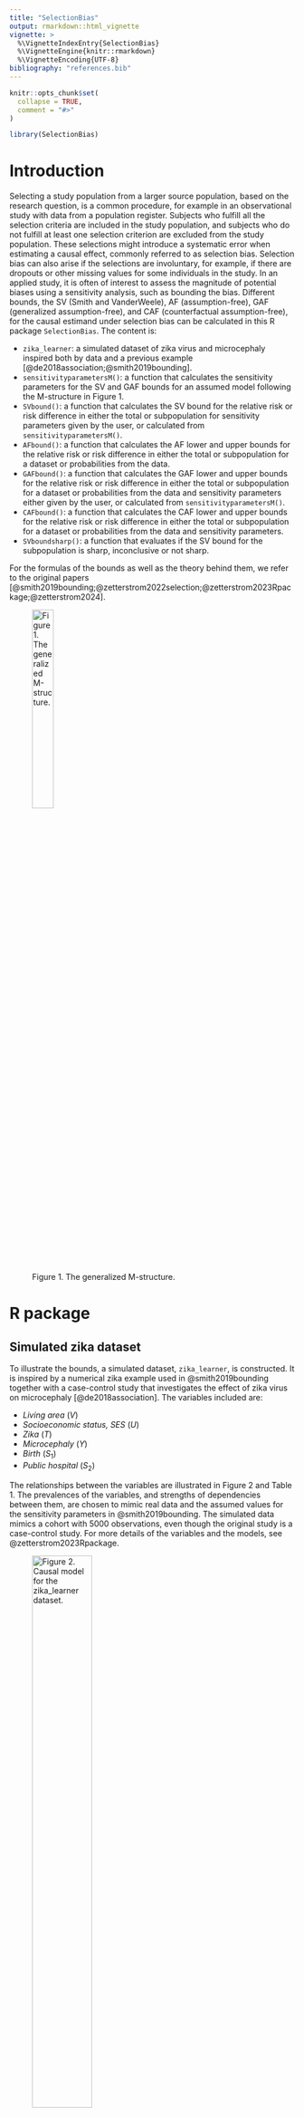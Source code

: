 ---
title: "SelectionBias"
output: rmarkdown::html_vignette
vignette: >
  %\VignetteIndexEntry{SelectionBias}
  %\VignetteEngine{knitr::rmarkdown}
  %\VignetteEncoding{UTF-8}
bibliography: "references.bib"
---

```{r, include = FALSE}
knitr::opts_chunk$set(
  collapse = TRUE,
  comment = "#>"
)
```

```{r setup}
library(SelectionBias)
```

# Introduction

Selecting a study population from a larger source population, based on the
research question, is a common procedure, for example in an observational study
with data from a population register. Subjects who fulfill all the selection
criteria are included in the study population, and subjects who do not fulfill
at least one selection criterion are excluded from the study population. These
selections might introduce a systematic error when estimating a causal effect,
commonly referred to as selection bias. Selection bias can also arise if the
selections are involuntary, for example, if there are dropouts or other missing
values for some individuals in the study. In an applied study, it is often of
interest to assess the magnitude of potential biases using a sensitivity
analysis, such as bounding the bias. Different bounds, the SV (Smith and
VanderWeele), AF (assumption-free), GAF (generalized assumption-free), and CAF 
(counterfactual assumption-free), for the causal estimand under selection bias
can be calculated in this R package `SelectionBias`. The content is:

* `zika_learner`: a simulated dataset of zika virus and microcephaly inspired
both by data and a previous example [@de2018association;@smith2019bounding]. 
* `sensitivityparametersM()`: a function that calculates the sensitivity
parameters for the SV and GAF bounds for an assumed model following the
M-structure in Figure 1. 
* `SVbound()`: a function that calculates the SV bound for the relative risk or
risk difference in either the total or subpopulation for sensitivity parameters
given by the user, or calculated from `sensitivityparametersM()`.
* `AFbound()`: a function that calculates the AF lower and upper bounds for the
relative risk or risk difference in either the total or subpopulation for a
dataset or probabilities from the data.
* `GAFbound()`: a function that calculates the GAF lower and upper bounds for
the relative risk or risk difference in either the total or subpopulation for a
dataset or probabilities from the data and sensitivity parameters either given
by the user, or calculated from `sensitivityparametersM()`.
* `CAFbound()`: a function that calculates the CAF lower and upper bounds for
the relative risk or risk difference in either the total or subpopulation for a
dataset or probabilities from the data and sensitivity parameters.
* `SVboundsharp()`: a function that evaluates if the SV bound for the
subpopulation is sharp, inconclusive or not sharp.

For the formulas of the bounds as well as the theory behind them, we refer to
the original papers [@smith2019bounding;@zetterstrom2022selection;@zetterstrom2023Rpackage;@zetterstrom2024].

![Figure 1. The generalized M-structure.](Figures/genM.png){width=30%}


# R package

## Simulated zika dataset

To illustrate the bounds, a simulated dataset, `zika_learner`, is constructed.
It is inspired by a numerical zika example used in @smith2019bounding together
with a case-control study that investigates the effect of zika virus on
microcephaly [@de2018association]. The variables included are: 

* *Living area* $(V)$
* *Socioeconomic status, SES* $(U)$
* *Zika* $(T)$
* *Microcephaly* $(Y)$
* *Birth* $(S_1)$
* *Public hospital* $(S_2)$

The relationships between the variables are illustrated in Figure 2 and Table 1.
The prevalences of the variables, and strengths of dependencies between them,
are chosen to mimic real data and the assumed values for the sensitivity
parameters in @smith2019bounding. The simulated data mimics a cohort with 5000
observations, even though the original study is a case-control study. For more
details of the variables and the models, see @zetterstrom2023Rpackage.

![Figure 2. Causal model for the `zika_learner` dataset.](Figures/zikaDag.png){width=50%}

The causal dependencies are generated by the logit models described in Table 3. 

Table: Table 1. Data generating process for the dataset `zika_learner`. Models
generating causal dependencies are logistic, $g(X'\theta)$, for predictor
variable $X$ and model parameter $\theta$.

| Model                                 | Coefficients ($\theta$)/Proportions | Function argument    |
| :-----------------------------------: | :---------------------------------: | -------------------: |
| $P(V=1)$                              | $0.85$                              | `Vval`               |
| $P(U=1)$                              | $0.50$                              | `Uval`               |
| $P(T=1|V)=g(V'\theta_T)$              | $(-6.20,1.75)$                      | `Tcoef`              |
| $P(Y=1|T,U)=g[(T,U)'\theta_{Y}]$      | $(-5.20,5.00,-1.00)$                | `Ycoef`              |
| $P(S_1=1|T,U)=g[(V,U,T)'\theta_{S1}]$ | $(1.20,0.00,2.00,-4.00)$            | `Scoef`              |
| $P(S_2=1|T,U)=g[(V,U,T)'\theta_{S1}]$ | $(2.20,0.50,-2.75,0.00)$            | `Scoef`              |

The data was generated in `R`, version 4.2.0, using the package `arm`,
version 1.13-1, with the following code:

```{r eval = FALSE}
# Seed.
set.seed(158118)

# Number of observations.
nObs = 5000

# The unmeasured variable, living area (V).
urban = rbinom(nObs, 1, 0.85)

# The treatment variable, zika.
zika_prob = arm::invlogit(-6.2 + 1.75 * urban)
zika = rbinom(nObs, 1, zika_prob)

# The unmeasured variable, SES (U).
SES = rbinom(nObs, 1, 0.5)

# The outcome variable, microcephaly.
mic_ceph_prob = arm::invlogit(-5.2 + 5 * zika - 1 * SES)
mic_ceph = rbinom(nObs, 1, mic_ceph_prob)

# The first selection variable, birth.
birth_prob = arm::invlogit(1.2 - 4 * zika + 2 * SES)
birth = rbinom(nObs, 1, birth_prob)

# The second selection variable, hospital.
hospital_prob = arm::invlogit(2.2 + 0.5 * urban - 2.75 * SES)
hospital = rbinom(nObs, 1, hospital_prob)

# The selection indicator.
sel_ind = birth * hospital
```
The resulting proportions of the `zika_learner` data, for the total dataset, the
subset with $S_1=1$ and the subset with $S_1=S_2=1$ are seen in Tables 2-4.

```{r echo = FALSE}
zika_learner2 = zika_learner

zika_learner2$zika = ifelse(zika_learner2$zika==1, "Zika infected", "Not zika infected")

table1::label(zika_learner2$mic_ceph) = "Microcephaly"
table1::label(zika_learner2$urban) = "Living area"
table1::label(zika_learner2$SES) = "SES"

my.render.cont <- function(x) {
  with(table1::stats.apply.rounding(table1::stats.default(x), digits=3, rounding.fn = table1::round_pad), c("",
                                                           "Mean "=sprintf("%s", MEAN)))
}

table1::table1(~ mic_ceph + urban + SES | zika, data=zika_learner2, render.continuous = my.render.cont,
           caption = "Table 2. Proportions for the simulated dataset, by treatment status and overall.")

zika_learner2 = subset(zika_learner2,zika_learner2$birth!=0)

table1::label(zika_learner2$mic_ceph) = "Microcephaly"
table1::label(zika_learner2$urban) = "Living area"
table1::label(zika_learner2$SES) = "SES"

table1::table1(~ mic_ceph + urban + SES | zika, data=zika_learner2, render.continuous = my.render.cont,
       caption = "Table 3. Proportions for the simulated dataset, by treatment status and overall, after the first selection.")

zika_learner2 = subset(zika_learner2,zika_learner2$sel_ind!=0)

table1::label(zika_learner2$mic_ceph) = "Microcephaly"
table1::label(zika_learner2$urban) = "Living area"
table1::label(zika_learner2$SES) = "SES"

table1::table1(~ mic_ceph + urban + SES | zika, data=zika_learner2, render.continuous = my.render.cont,
       caption = "Table 4. Proportions for the simulated dataset, by treatment status and overall, after both selections.")
```
The dataset and data generating process (DGP) can be used to test the functions
in `SelectionBias`.


## `sensitivityparametersM()`

The sensitivity parameters for the SV and GAF bounds are calculated for the 
generalized M-structure, illustrated in Figure 1. The sensitivity parameters are 
only calculated for an assumed model structure, since they depend on the 
unobserved variable, *U*. However, the observed probabilities of the outcome, 
$P(Y=1|T=t,I_S=1)$, $t=0,1$, are inputs as they are used to check if the causal 
estimand for the assumed DGP is greater or smaller than the observational 
estimand since the SV bound only is defined when the causal estimand is smaller 
than the observational estimand. If not, the treatment variable must be recoded. 
This is not an issue for the GAF bound since both a lower and upper bound is 
available. The code and the output are:
```{r eval = TRUE}
# SV bound
sensitivityparametersM(whichEst = "RR_tot",
                   whichBound = "SV",
                   Vval = matrix(c(1, 0, 0.85, 0.15), ncol = 2),
                   Uval = matrix(c(1, 0, 0.5, 0.5), ncol = 2),
                   Tcoef = c(-6.2, 1.75),
                   Ycoef = c(-5.2, 5.0, -1.0),
                   Scoef = matrix(c(1.2, 2.2, 0.0, 0.5,
                                    2.0, -2.75, -4.0, 0.0),
                                  ncol = 4),
                   Mmodel = "L",
                   pY1_T1_S1 = 0.286,
                   pY1_T0_S1 = 0.004)

# GAF bound
sensitivityparametersM(whichEst = "RR_tot",
                   whichBound = "GAF",
                   Vval = matrix(c(1, 0, 0.85, 0.15), ncol = 2),
                   Uval = matrix(c(1, 0, 0.5, 0.5), ncol = 2),
                   Tcoef = c(-6.2, 1.75),
                   Ycoef = c(-5.2, 5.0, -1.0),
                   Scoef = matrix(c(1.2, 2.2, 0.0, 0.5,
                                    2.0, -2.75, -4.0, 0.0),
                                  ncol = 4),
                   Mmodel = "L",
                   pY1_T1_S1 = 0.286,
                   pY1_T0_S1 = 0.004)
```
The first argument is `whichEst`, where the user inputs the causal estimand of
interest. It must be one of the four `"RR_tot"`, `"RD_tot"`, `"RR_sub"` or 
`"RD_sub"`. The second argument is `whichBound`, where the user inputs the bound
they want to use, either `"SV"` or `"GAF"`. Third, the argument `Vval` takes the
matrix for *V* as input. The first column contains the values that *V* can take,
and the second column contains the corresponding probabilities. In this example,
*V* is binary, so the first two elements in the matrix are 1 and 0. However, any
discrete *V* can be used. An approximation of a continuous *V* can be used, if
it is discretized. The fourth argument is `Uval`, which takes the matrix for *U*
as input. The matrix *U* has a similar structure as *V*. The fifth argument is
`Tcoef`, containing the coefficients used in the model for *T*. The first entry
in `Tcoef` is the intercept of the model, and the second the slope for *V*. The
sixth argument is `Ycoef`, containing the coefficient vector for the outcome
model, where the first entry is the intercept, the second the slope coefficient
for *T* and third is the slope coefficient for *U*. The seventh argument is
`Scoef`. `Scoef` is the coefficient matrix for the selection variables. The
number of rows is equal to the number of selection variables, and the number of
columns is equal to four. The columns represent the intercept, and slope
coefficients for *V*, *U* and *T*, respectively. A summary of the code notation
is seen in the last column of Table 3. The eighth argument is `Mmodel`, which
indicates whether the models in the M-structure are probit (`Mmodel = "P"`) or
logit (`Mmodel = "L"`). The ninth and tenth arguments are `pY1_T1_S1` and
`pY1_T0_S1`. They are the observed probabilities $P(Y=1|T=1,I_S=1)$ and
$P(Y=1|T=0,I_S=1)$. The output is the sensitivity parameters for the chosen 
bound and, for the SV bound, an indicator stating if the bias is negative and 
the coding for the treatment has been reversed.

In the zika example, the estimand of interest is the relative risk in the
total population, `whichEst = "RR_tot"`, the DGP is found in Table 1, logistic
models are used in the DGP and the probabilities are found in Table 4. For the
SV bound, the output is $RR_{UY|T=1}=2.71$, $RR_{UY|T=0}=1.94$, 
$RR_{SU|T=1}=1.80$, and $RR_{SU|T=0}=2.00$, which gives $BF_1=1.39$ and 
$BF_0=1.32$, and the treatment coding is reversed. For the GAF bound, the output
is $M_T=0.4502$ and $m_T=0.002$.

## `SVbound()`

The SV bound can be calculated using the function `SVbound()`. The first
argument is `whichEst`, indicating the causal estimand of interest (`"RR_tot"`,
`"RD_tot"`, `"RR_sub"` or `"RD_sub"`). The second and third arguments are the
observed conditional probabilities $P(Y=1|T=1,I_S=1)$ and $P(Y=1|T=0,I_S=1)$, 
which are needed to calculate bounds for the causal estimands and not the 
selection bias itself. The subsequent arguments are the sensitivity parameters
provided by the user. The default value for all sensitivity parameters are
`NULL`, and the user must then specify numeric values on the sensitivity
parameters that are necessary for the bound for the chosen estimand. The 
sensitivity parameters can either be calculated using the function
`sensitivityparametersM()`, or found elsewhere. For sensitivity parameters found
elsewhere, `SVbound()` is not restricted to the generalized M-structure. 
However, the necessary assumptions for the SV bound must still be fulfilled
[@smith2019bounding]. The output is the SV bound. The code and output are:
```{r eval = TRUE}
SVbound(whichEst = "RR_tot",
        pY1_T1_S1 = 0.004,
        pY1_T0_S1 = 0.286,
        RR_UY_T1 = 2.71,
        RR_UY_T0 = 1.94,
        RR_SU_T1 = 1.80,
        RR_SU_T0 = 2.00)
```
As before in the zika example, the causal estimand is the relative risk in the
total population, `whichEst = "RR_tot"`. The sensitivity parameters are
$RR_{UY|T=1}=2.71$, $RR_{UY|T=0}=1.94$, $RR_{SU|T=1}=1.80$, and 
$RR_{SU|T=0}=2.00$, calculated above in `sensitivityparametersM()`, which gives 
an SV bound equal to 0.01. If the causal estimand is underestimated, the 
recoding of the treatment must be done manually.


## `SVboundsharp()`

The sharpness of an SV bound can be evaluated using `SVboundsharp()` 
[@zetterstrom2023Rpackage]. However, it is only bounds for the relative risk in 
the subpopulation that can be sharp. The first argument, `BF_U`, is the value of 
$BF_U$ which can be calculated using `sensitivityparametersM`. The second 
argument, `pY1_T0_S1`, is the probability $P(Y=1|T=0,I_S=1)$. The output is a 
string stating whether the SV bound is sharp or inconclusive. The code and 
output are:
```{r eval = TRUE}
SVboundsharp(BF_U = 1.56,
             pY1_T0_S1 = 0.27)
```
We are actually interested in bounds for the relative risk in the total 
population in the zika example but to demonstrate the function we check if the 
bound for the relative risk in the subpopulation is sharp. Thus, $BF_U=1.56$ 
and $P(Y=1|T=0,I_S=1)=0.27$ (calculated from `sensitivityparametersM()` and the
`zika_learner`). Note that if the causal estimand is underestimated, the 
recoding of the treatment has to be done manually. In this setting, the SV bound 
is sharp. As before, the bias is negative, and we have reversed the coding of 
the treatment.


## `AFbound()`

The AF bound is calculated using the function `AFbound()`. The first argument is
the causal estimand of interest (`"RR_tot"`, `"RD_tot"`, `"RR_sub"` or
`"RD_sub"`). The second argument is `outcome`, where the user inputs either the
observed numeric vector with the outcome variable or a vector with the
conditional outcome probabilities, $P(Y=1|T=1,I_S=1)$ and $P(Y=1|T=0,I_S=1)$.
The third argument is `treatment`, where the user inputs either the observed
numeric vector with the treatment variable or a vector with the conditional 
treatment probabilities, $P(T=1|I_S=1)$ and $P(T=0|I_S=1)$. The fourth argument
is `selection` where the user can either input the observed selection vector
or the selection probability. Its default value is `NULL` since it is only 
required when the causal estimands in the total population are of interest. If 
the subpopulation is of interest and `selection = NULL`, the outcome and
treatment vectors must only include the selected subjects. The output is the 
lower and upper AF bounds. The code and output are:
```{r eval = TRUE}
attach(zika_learner)

AFbound(whichEst = "RR_tot",
        outcome = mic_ceph[sel_ind == 1],
        treatment = zika[sel_ind == 1],
        selection = mean(sel_ind))
```
Similar to before, `whichEst = "RR_tot"`. Furthermore, the outcome and treatment
variables are microcephaly and zika. The selection probability is specified 
since the other variables are restricted to those subjects with $I_S=1$. The 
output is the lower and upper AF bounds, which are 0 and 454.09 in the zika example.

If the raw data is not available, one can input the conditional probabilities
instead. In this example, these probabilities are:
```{r eval = TRUE}
AFbound(whichEst = "RR_tot",
        outcome = c(0.286, 0.004),
        treatment = c(0.002, 0.998),
        selection = mean(sel_ind))
```
The difference in these two examples comes from rounding errors. Note that the
treatment does not need to be recoded since there is both a lower and upper
bound. Please have this in mind when comparing the bounds to the SV bound.


## `GAFbound()`

The GAF bound is calculated using the function `GAFbound()`. The first argument
is the causal estimand of interest (`"RR_tot"`, `"RD_tot"`, `"RR_sub"` or
`"RD_sub"`). The second and third arguments are `M` and `m` which are the two
sensitivity parameters for the GAF bound. The sensitivity parameters can either
be calculated using `sensitivityparametersM()`, or found elsewhere.
For sensitivity parameters found elsewhere, `GAFbound()` is not restricted to 
the generalized M-structure. However, the necessary assumptions for the GAF 
bound must still be fulfilled [@zetterstrom2024]. The fourth argument is 
`outcome`, where the user inputs either the observed numeric vector with the 
outcome variable or a vector with the conditional outcome probabilities, 
$P(Y=1|T=1,I_S=1)$ and $P(Y=1|T=0,I_S=1)$. The fifth argument is `treatment`, 
where the user inputs either the observed numeric vector with the treatment 
variable or a vector with the conditional treatment probabilities, 
$P(T=1|I_S=1)$ and $P(T=0|I_S=1)$. The sixth argument is `selection` where the 
user can either input the observed selection vector or selection probability. 
Its default value is `NULL` since it is only required when the causal estimands 
in the total population are of interest. If the subpopulation is of interest and 
`selection = NULL`, the outcome and treatment vectors must only include the 
selected subjects. The output is the lower and upper GAF bounds. The code and 
output are:
```{r eval = TRUE}
GAFbound(whichEst = "RR_tot",
         M = 0.4502,
         m = 0.002, 
         outcome = mic_ceph[sel_ind == 1],
         treatment = zika[sel_ind == 1],
         selection = mean(sel_ind))
```
Similar to before, `whichEst = "RR_tot"`. The sensitivity parameters are the 
output from `sensitivityparametersM()`. Furthermore, the outcome and treatment
variables are microcephaly and zika. The selection probability is specified 
since the other variables are restricted to those subjects with $I_S=1$. The 
output is the lower and upper GAF bounds, which are 0.01 and 147.42 in the 
zika example.

If the raw data is not available, one can input the conditional probabilities
instead, similar to the AF bound. Note that the treatment does not need to be
recoded since there is both a lower and upper bound. Please have this in mind
when comparing the bounds to the SV bound.


## `CAFbound()`

The CAF bound is calculated using the function `CAFbound()`. The first argument
is the causal estimand of interest (`"RR_tot"`, `"RD_tot"`, `"RR_sub"` or
`"RD_sub"`). The second and third arguments are `M` and `m` which are the two
sensitivity parameters for the CAF bound. The fourth argument is `outcome`,
where the user inputs either the observed numeric vector with the outcome
variable or a vector with the conditional outcome probabilities,
$P(Y=1|T=1,I_S=1)$ and $P(Y=1|T=0,I_S=1)$. The fifth argument is `treatment`,
where the user inputs either the observed numeric vector with the treatment
variable or a vector with the conditional treatment probabilities, 
$P(T=1|I_S=1)$ and $P(T=0|I_S=1)$. The sixth argument is `selection` where the
user can either input the observed selection vector or selection probability.
Its default value is `NULL` since it is only required when the causal estimands
in the total population are of interest. If the subpopulation is of interest and
`selection = NULL`, the outcome and treatment vectors must only include the
selected subjects. The output is the lower and upper CAF bounds. The code and
output are:
```{r eval = TRUE}
CAFbound(whichEst = "RR_tot",
         M = 0.3,
         m = 0.005, 
         outcome = c(0.286, 0.004),
         treatment = c(0.002, 0.998),
         selection = mean(sel_ind))
```
Similar to before, `whichEst = "RR_tot"`. The sensitivity parameters are chosen 
by the user. Furthermore, the outcome and treatment variables are microcephaly 
and zika. The selection probability is specified since other variables are 
restricted to those subjects with $I_S=1$. The output is the lower and upper 
CAF bounds, which are 0.04 and 67.78 in the zika example.

If the raw data is not available, one can input the conditional probabilities
instead, similar to the AF and GAF bounds. Note that the treatment does not need
to be recoded since there is both a lower and upper bound. Please have this in
mind when comparing the bounds to the SV bound.


# References
